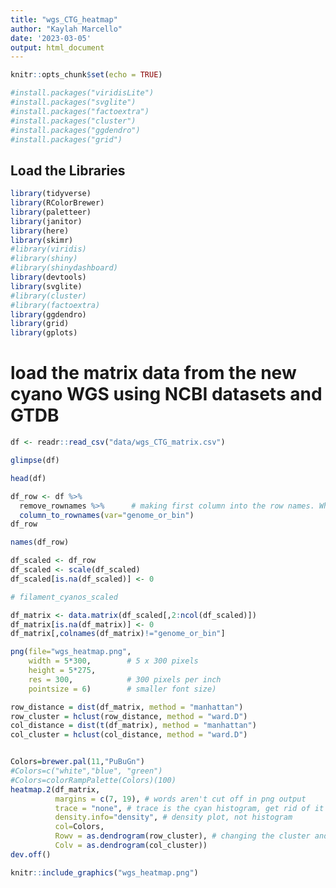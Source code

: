 ```yaml
---
title: "wgs_CTG_heatmap"
author: "Kaylah Marcello"
date: '2023-03-05'
output: html_document
---
```


```r
knitr::opts_chunk$set(echo = TRUE)
```

```r
#install.packages("viridisLite")
#install.packages("svglite")
#install.packages("factoextra")
#install.packages("cluster")
#install.packages("ggdendro")
#install.packages("grid")
```

## Load the Libraries

```r
library(tidyverse)
library(RColorBrewer)
library(paletteer)
library(janitor)
library(here)
library(skimr)
#library(viridis)
#library(shiny)
#library(shinydashboard)
library(devtools)
library(svglite)
#library(cluster)
#library(factoextra)
library(ggdendro)
library(grid)
library(gplots)
```

# load the matrix data from the new cyano WGS using NCBI datasets and GTDB
```r
df <- readr::read_csv("data/wgs_CTG_matrix.csv")
```

```r
glimpse(df)
```


```r
head(df)
```

```r
df_row <- df %>% 
  remove_rownames %>%      # making first column into the row names. When converted into matrix names will be there already
  column_to_rownames(var="genome_or_bin")
df_row
```


```r
names(df_row)
```


```r
df_scaled <- df_row 
df_scaled <- scale(df_scaled)
df_scaled[is.na(df_scaled)] <- 0

# filament_cyanos_scaled
```

```r
df_matrix <- data.matrix(df_scaled[,2:ncol(df_scaled)])
df_matrix[is.na(df_matrix)] <- 0
df_matrix[,colnames(df_matrix)!="genome_or_bin"]
```

```r
png(file="wgs_heatmap.png",
    width = 5*300,        # 5 x 300 pixels
    height = 5*275,
    res = 300,            # 300 pixels per inch
    pointsize = 6)        # smaller font size)

row_distance = dist(df_matrix, method = "manhattan") 
row_cluster = hclust(row_distance, method = "ward.D")
col_distance = dist(t(df_matrix), method = "manhattan")
col_cluster = hclust(col_distance, method = "ward.D")


Colors=brewer.pal(11,"PuBuGn")  
#Colors=c("white","blue", "green")
#Colors=colorRampPalette(Colors)(100)
heatmap.2(df_matrix, 
          margins = c(7, 19), # words aren't cut off in png output
          trace = "none", # trace is the cyan histogram, get rid of it
          density.info="density", # density plot, not histogram
          col=Colors,
          Rowv = as.dendrogram(row_cluster), # changing the cluster and distance methods from the default
          Colv = as.dendrogram(col_cluster)) 
dev.off()
```
```r
knitr::include_graphics("wgs_heatmap.png")
```
